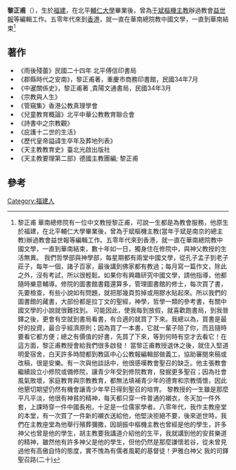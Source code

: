 '''黎正甫'''（{{bd|？年||？年||catIdx=}}），生於[[福建|福建]]，在北平[[輔仁大學|輔仁大學]]畢業後，曾為[[于斌|于斌]][[樞機主教|樞機主教]]辦過教會[[益世報|益世報]]等編輯工作。五零年代來到[[香港|香港]]，就一直在華南總院教中國文學，一直到華南結束<ref> 黎正甫 華南總修院有一位中文教授黎正甫，可說一生都是為教會服務，他原生於福建，在北平輔仁大學畢業後，曾為于斌樞機主教(當年于斌是南京的總主教)辦過教會益世報等編輯工作。五零年代來到香港，就一直在華南總院教中國文學，一直到華南結束，數十年如一日，獨身住在修院中，與神父教授的生活無異。 我們哲學部與神學部，每星期都有兩堂中國文學，從孔子孟子到老子莊子，每年一個，諸子百家，最後講到佛家都有教過；每月寫一篇作文，除此之外，沒有考試，所以很輕鬆。如果你有興趣研究中國文學，請他指導，他都隨時樂意輔導。修院的圖書館書籍還算多，管理圖書館的修士，每次買了書，先要檢查，有些小說如有問題，就把那幾頁剪掉或用膠水貼起來。所以我們的圖書館的藏書，大部份都是拉丁文的聖經，神學，哲學一類的參考書，有關中國文學的小說就很難找到。 可能因此，使我每到放假，就喜歡跑書局，到我晉鐸之後，更會有空就到書局看書，有合適的就買了下來。我總以為，買書是最好的投資，最合乎經濟原則；因為買了一本書，它就一輩子陪了你，而且隨時要看它都方便；總之有價值的好書，先買了下來，等到何時有空才去看它！在這方面，黎正甫教授會給我們很多啟發！ 當黎正甫教授退休之後，就住入堅道明愛宿舍，白天許多時間都到教區中心公教報編輯部做義工，協助審閱來稿或改稿，很是安樂。有一次與他談話中，他很感嘆教會聖召的缺乏。他主張教會繼續設立小修院或備修院，讓青少年受到修院教育，發掘更多聖召；因為社會風氣敗壞，家庭教育與宗教教育，都無法填補青少年的德育和宗教情懷，因此他懇切期望仍然有機會讓青少年早日得到聖召的培育。 黎教授的一生雖是那麼平凡平淡，他很有神貧的精神，每天都只穿一件普通的襯衣，冬天加一件外套，上課時穿一件中國長袍，十足是一位儒家學者。八零年代，我作主教座堂的本堂，有一次買了一件新的襯衣送給他，他堅決拒絕不要，後來逝世時，我們在主教座堂為他舉行殯葬彌撒，因胡振中樞機主教也曾經是他的學生，許多神父也曾是他的學生，胡主教要我講道介紹他的生平，我就講到他的安貧樂道的精神，雖然他有許多神父是他的學生，但他仍然是那麼謙懷若谷，從未曾見過他有高傲自恃的態度，實不愧為有儒者風範的基督徒！尹雅白神父 我的司鐸聖召路(二十)</ref>

== 著作 ==
* 《雨後殘蕾》民國二十四年 北平傅信印書局
* 《郡縣時代之安南》，黎正甫著，重慶市商務印書館，民國34年7月
* 《中暹關係史》，黎正甫著 ,貴陽文通書局，民國34年3月
* 《宗教與人生》
* 《管窺集》香港公教真理學會
* 《兒童教育概論》北平中華公教教育聯合會
* 《詩書中之宗教觀》
* 《庇護十二世的生活》
* 《歷代皇帝謚諱生卒年及葬地列表》
* 《天主教教育史》臺北光啟出版社
* 《天主教要理第二部》德國主教團編; 黎正甫

==參考==
{{reflist}}

[[Category:福建人|Category:福建人]]
